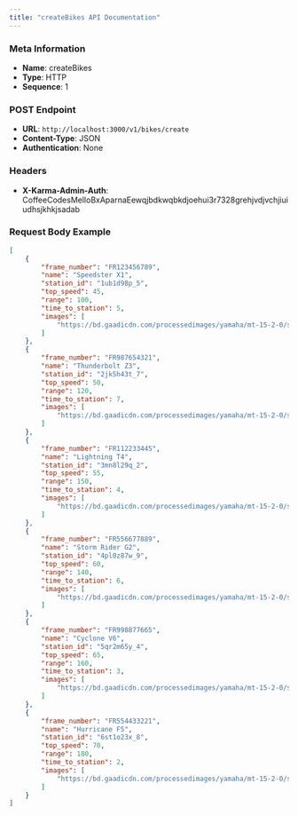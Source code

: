 ```yaml
---
title: "createBikes API Documentation"
---
```


### Meta Information
- **Name**: createBikes
- **Type**: HTTP
- **Sequence**: 1

### POST Endpoint
- **URL**: `http://localhost:3000/v1/bikes/create`
- **Content-Type**: JSON
- **Authentication**: None

### Headers
- **X-Karma-Admin-Auth**: CoffeeCodesMelloBxAparnaEewqjbdkwqbkdjoehui3r7328grehjvdjvchjiuiudhsjkhkjsadab

### Request Body Example
```json
[
    {
        "frame_number": "FR123456789",
        "name": "Speedster X1",
        "station_id": "1ub1d98p_5",
        "top_speed": 45,
        "range": 100,
        "time_to_station": 5,
        "images": [
            "https://bd.gaadicdn.com/processedimages/yamaha/mt-15-2-0/source/mt-15-2-06613f885e681c.jpg"
        ]
    },
    {
        "frame_number": "FR987654321",
        "name": "Thunderbolt Z3",
        "station_id": "2jk5h43t_7",
        "top_speed": 50,
        "range": 120,
        "time_to_station": 7,
        "images": [
            "https://bd.gaadicdn.com/processedimages/yamaha/mt-15-2-0/source/mt-15-2-06613f885e681c.jpg"
        ]
    },
    {
        "frame_number": "FR112233445",
        "name": "Lightning T4",
        "station_id": "3mn8l29q_2",
        "top_speed": 55,
        "range": 150,
        "time_to_station": 4,
        "images": [
            "https://bd.gaadicdn.com/processedimages/yamaha/mt-15-2-0/source/mt-15-2-06613f885e681c.jpg"
        ]
    },
    {
        "frame_number": "FR556677889",
        "name": "Storm Rider G2",
        "station_id": "4pl0z87w_9",
        "top_speed": 60,
        "range": 140,
        "time_to_station": 6,
        "images": [
            "https://bd.gaadicdn.com/processedimages/yamaha/mt-15-2-0/source/mt-15-2-06613f885e681c.jpg"
        ]
    },
    {
        "frame_number": "FR998877665",
        "name": "Cyclone V6",
        "station_id": "5qr2m65y_4",
        "top_speed": 65,
        "range": 160,
        "time_to_station": 3,
        "images": [
            "https://bd.gaadicdn.com/processedimages/yamaha/mt-15-2-0/source/mt-15-2-06613f885e681c.jpg"
        ]
    },
    {
        "frame_number": "FR554433221",
        "name": "Hurricane F5",
        "station_id": "6st1o23x_8",
        "top_speed": 70,
        "range": 180,
        "time_to_station": 2,
        "images": [
            "https://bd.gaadicdn.com/processedimages/yamaha/mt-15-2-0/source/mt-15-2-06613f885e681c.jpg"
        ]
    }
]
```
